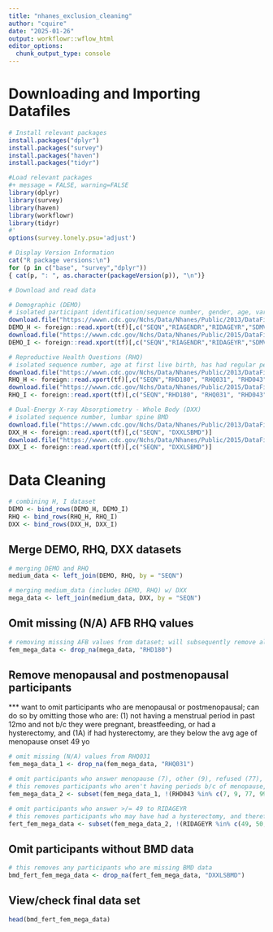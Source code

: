 ```yaml
---
title: "nhanes_exclusion_cleaning"
author: "cquire"
date: "2025-01-26"
output: workflowr::wflow_html
editor_options:
  chunk_output_type: console
---
```



# Downloading and Importing Datafiles
```r
# Install relevant packages
install.packages("dplyr")
install.packages("survey")
install.packages("haven")
install.packages("tidyr")
```

```r
#Load relevant packages
#+ message = FALSE, warning=FALSE
library(dplyr)
library(survey)
library(haven)
library(workflowr)
library(tidyr)
#'
options(survey.lonely.psu='adjust')

# Display Version Information
cat("R package versions:\n")
for (p in c("base", "survey","dplyr"))
{ cat(p, ": ", as.character(packageVersion(p)), "\n")}
```

```r
# Download and read data

# Demographic (DEMO)
# isolated participant identification/sequence number, gender, age, variances
download.file("https://wwwn.cdc.gov/Nchs/Data/Nhanes/Public/2013/DataFiles/DEMO_H.XPT", tf <- tempfile(), mode="wb")
DEMO_H <- foreign::read.xport(tf)[,c("SEQN","RIAGENDR","RIDAGEYR","SDMVSTRA","SDMVPSU","WTMEC2YR")]
download.file("https://wwwn.cdc.gov/Nchs/Data/Nhanes/Public/2015/DataFiles/DEMO_I.xpt", tf <- tempfile(), mode="wb")
DEMO_I <- foreign::read.xport(tf)[,c("SEQN","RIAGENDR","RIDAGEYR","SDMVSTRA","SDMVPSU","WTMEC2YR")]

# Reproductive Health Questions (RHQ)
# isolated sequence number, age at first live birth, has had regular periods in the last 12 mo, reason for not having regular periods in last 12 mo
download.file("https://wwwn.cdc.gov/Nchs/Data/Nhanes/Public/2013/DataFiles/RHQ_H.XPT", tf <- tempfile(), mode="wb")
RHQ_H <- foreign::read.xport(tf)[,c("SEQN","RHD180", "RHQ031", "RHD043")]
download.file("https://wwwn.cdc.gov/Nchs/Data/Nhanes/Public/2015/DataFiles/RHQ_I.xpt", tf <- tempfile(), mode="wb")
RHQ_I <- foreign::read.xport(tf)[,c("SEQN","RHD180", "RHQ031", "RHD043")]

# Dual-Energy X-ray Absorptiometry - Whole Body (DXX)
# isolated sequence number, lumbar spine BMD
download.file("https://wwwn.cdc.gov/Nchs/Data/Nhanes/Public/2013/DataFiles/DXX_H.xpt", tf <- tempfile(), mode="wb")
DXX_H <- foreign::read.xport(tf)[,c("SEQN", "DXXLSBMD")]
download.file("https://wwwn.cdc.gov/Nchs/Data/Nhanes/Public/2015/DataFiles/DXX_I.xpt", tf <- tempfile(), mode="wb")
DXX_I <- foreign::read.xport(tf)[,c("SEQN", "DXXLSBMD")]
```

# Data Cleaning
```r
# combining H, I dataset
DEMO <- bind_rows(DEMO_H, DEMO_I)
RHQ <- bind_rows(RHQ_H, RHQ_I)
DXX <- bind_rows(DXX_H, DXX_I)
```

## Merge DEMO, RHQ, DXX datasets
```r
# merging DEMO and RHQ
medium_data <- left_join(DEMO, RHQ, by = "SEQN")

# merging medium_data (includes DEMO, RHQ) w/ DXX
mega_data <- left_join(medium_data, DXX, by = "SEQN")
```

## Omit missing (N/A) AFB RHQ values
```r
# removing missing AFB values from dataset; will subsequently remove all males from set
fem_mega_data <- drop_na(mega_data, "RHD180")
```

## Remove menopausal and postmenopausal participants
*** want to omit participants who are menopausal or postmenopausal; can do so by omitting those who are:
(1) not having a menstrual period in past 12mo and not b/c they were pregnant, breastfeeding, or had a hysterectomy, and
  (1A) if had hysterectomy, are they below the avg age of menopause onset 49 yo

```r
# omit missing (N/A) values from RHQ031
fem_mega_data_1 <- drop_na(fem_mega_data, "RHQ031")

# omit participants who answer menopause (7), other (9), refused (77), don't know (99) to RHD043
# this removes participants who aren't having periods b/c of menopause, another reason, or refused/don't know
fem_mega_data_2 <- subset(fem_mega_data_1, !(RHD043 %in% c(7, 9, 77, 99)))

# omit participants who answer >/= 49 to RIDAGEYR
# this removes participants who may have had a hysterectomy, and therefore cannot say if they are experiencing menopause (based on lack of menstruation), and are at or above the average age that menopause occurs  
fert_fem_mega_data <- subset(fem_mega_data_2, !(RIDAGEYR %in% c(49, 50, 51, 52, 53, 54, 55, 56, 57, 58, 59, 60, 61, 62, 63, 64, 65, 66, 67, 68, 69, 70, 71, 72, 73, 74, 75, 76, 77, 78, 79, 80)))
```

## Omit participants without BMD data
```r
# this removes any participants who are missing BMD data
bmd_fert_fem_mega_data <- drop_na(fert_fem_mega_data, "DXXLSBMD")
```

## View/check final data set
```r
head(bmd_fert_fem_mega_data)
```

